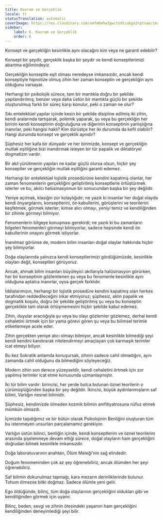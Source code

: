 ```yaml
---
title: Kavram ve Gerçeklik
locale: tr
statusTranslation: automatic
coverImage: https://res.cloudinary.com/xmfm6mhw3gwctndtcubgx2rptnae/image/upload/v1741354419/small_cover_la_gran_rebelion_28716e29d2.webp
sidebar:
    label: 6. Kavram ve Gerçeklik
    order: 6
---
```

Konsept ve gerçekliğin kesinlikle aynı olacağını kim veya ne garanti edebilir?

Konsept bir şeydir, gerçeklik başka bir şeydir ve kendi konseptlerimizi abartma eğilimindeyiz.

Gerçekliğin konseptle eşit olması neredeyse imkansızdır, ancak kendi konseptiyle hipnotize olmuş zihin her zaman konseptin ve gerçekliğin aynı olduğunu varsayar.

Herhangi bir psikolojik sürece, tam bir mantıkla doğru bir şekilde yapılandırılmış, benzer veya daha üstün bir mantıkla güçlü bir şekilde oluşturulmuş farklı bir süreç karşı konulur, peki o zaman ne olur?

Sıkı entelektüel yapılar içinde kesin bir şekilde disipline edilmiş iki zihin, kendi aralarında tartışarak, polemik yaparak, şu veya bu gerçekliğin her birinin kendi konseptinin doğruluğuna ve diğerinin konseptinin yanlışlığına inanırlar, peki hangisi haklı? Kim dürüstçe her iki durumda da kefil olabilir? Hangi durumda konsept ve gerçeklik aynıdır?

Şüphesiz her kafa bir dünyadır ve her birimizde, konsept ve gerçekliğin mutlak eşitliğine bizi inandırmak isteyen bir tür papalık ve diktatöryel dogmatizm vardır.

Bir akıl yürütmenin yapıları ne kadar güçlü olursa olsun, hiçbir şey konseptler ve gerçekliğin mutlak eşitliğini garanti edemez.

Herhangi bir entelektüel lojistik prosedürüne kendini kapatmış olanlar, her zaman fenomenlerin gerçekliğini geliştirilmiş konseptlerle örtüştürmek isterler ve bu, akılcı halüsinasyonun bir sonucundan başka bir şey değildir.

Yeniye açılmak, klasiğin zor kolaylığıdır; ne yazık ki insanlar her doğal olayda kendi önyargılarını, konseptlerini, ön kabullerini, görüşlerini ve teorilerini keşfetmek, görmek isterler; kimse alıcı olmayı, yeniyi temiz ve kendiliğinden bir zihinle görmeyi bilmiyor.

Fenomenlerin bilgeye konuşması gerekirdi; ne yazık ki bu zamanların bilgeleri fenomenleri görmeyi bilmiyorlar, sadece hepsinde kendi ön kabullerinin onayını görmek istiyorlar.

İnanılmaz görünse de, modern bilim insanları doğal olaylar hakkında hiçbir şey bilmiyorlar.

Doğa olaylarında yalnızca kendi konseptlerimizi gördüğümüzde, kesinlikle olayları değil, konseptleri görüyoruz.

Ancak, ahmak bilim insanları büyüleyici akıllarıyla halüsinasyon görürken, her bir konseptinin gözlemlenen şu veya bu fenomenle kesinlikle aynı olduğuna aptalca inanırlar, oysa gerçek farklıdır.

İddialarımızın, herhangi bir lojistik prosedüre kendini kapatmış olan herkes tarafından reddedileceğini inkar etmiyoruz; şüphesiz, aklın papalık ve dogmatik koşulu, doğru bir şekilde geliştirilmiş şu veya bu konseptin gerçeklikle tam olarak örtüşmemesini hiçbir şekilde kabul edemez.

Zihin, duyular aracılığıyla şu veya bu olayı gözlemler gözlemez, derhal kendi cehaletini örtmek için bir yama görevi gören şu veya bu bilimsel terimle etiketlemeye acele eder.

Zihin gerçekten yeniye alıcı olmayı bilmiyor, ancak kesinlikle bilmediği şeyi kendi kendini kandırarak nitelendirmeyi amaçlayan çok karmaşık terimler icat etmeyi biliyor.

Bu kez Sokratik anlamda konuşursak, zihnin sadece cahil olmadığını, aynı zamanda cahil olduğunu da bilmediğini söyleyeceğiz.

Modern zihin son derece yüzeyseldir, kendi cehaletini örtmek için zor yapılmış terimler icat etme konusunda uzmanlaşmıştır.

İki tür bilim vardır: birincisi, her yerde bolca bulunan öznel teorilerin o çürümüşlüğünden başka bir şey değildir. İkincisi, büyük aydınlanmışların saf bilimi, Varlığın nesnel bilimidir.

Şüphesiz, kendimizde ölmeden kozmik bilimin amfitiyatrosuna nüfuz etmek mümkün olmazdı.

İçimizde taşıdığımız ve bir bütün olarak Psikolojinin Benliğini oluşturan tüm bu istenmeyen unsurları parçalamamız gerekiyor.

Varlığın üstün bilinci, benliğin içinde, kendi konseptlerim ve öznel teorilerim arasında şişelenmeye devam ettiği sürece, doğal olayların ham gerçekliğini doğrudan bilmek kesinlikle imkansızdır.

Doğa laboratuvarının anahtarı, Ölüm Meleği'nin sağ elindedir.

Doğum fenomeninden çok az şey öğrenebiliriz, ancak ölümden her şeyi öğrenebiliriz.

Saf bilimin dokunulmaz tapınağı, kara mezarın derinliklerinde bulunur. Tohum ölmezse bitki doğmaz. Sadece ölümle yeni gelir.

Ego öldüğünde, bilinç, tüm doğa olaylarının gerçekliğini oldukları gibi ve kendiliğinden görmek için uyanır.

Bilinç, beden, sevgi ve zihnin ötesindeki yaşamın ham gerçekliğini kendiliğinden deneyimlediği şeyi bilir.

